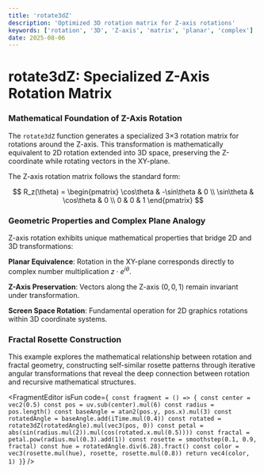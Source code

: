 ```yaml
---
title: 'rotate3dZ'
description: 'Optimized 3D rotation matrix for Z-axis rotations'
keywords: ['rotation', '3D', 'Z-axis', 'matrix', 'planar', 'complex']
date: 2025-08-06
---
```



# rotate3dZ: Specialized Z-Axis Rotation Matrix

### Mathematical Foundation of Z-Axis Rotation

The `rotate3dZ` function generates a specialized 3×3 rotation matrix for rotations around the Z-axis. This transformation is mathematically equivalent to 2D rotation extended into 3D space, preserving the Z-coordinate while rotating vectors in the XY-plane.

The Z-axis rotation matrix follows the standard form:

$$
R_z(\theta) = \begin{pmatrix}
\cos\theta & -\sin\theta & 0 \\
\sin\theta & \cos\theta & 0 \\
0 & 0 & 1
\end{pmatrix}
$$

### Geometric Properties and Complex Plane Analogy

Z-axis rotation exhibits unique mathematical properties that bridge 2D and 3D transformations:

**Planar Equivalence**: Rotation in the XY-plane corresponds directly to complex number multiplication $z \cdot e^{i\theta}$.

**Z-Axis Preservation**: Vectors along the Z-axis $(0,0,1)$ remain invariant under transformation.

**Screen Space Rotation**: Fundamental operation for 2D graphics rotations within 3D coordinate systems.

### Fractal Rosette Construction

This example explores the mathematical relationship between rotation and fractal geometry, constructing self-similar rosette patterns through iterative angular transformations that reveal the deep connection between rotation and recursive mathematical structures.

<FragmentEditor
        isFun
        code={`
const fragment = () => {
    const center = vec2(0.5)
    const pos = uv.sub(center).mul(6)
    const radius = pos.length()
    const baseAngle = atan2(pos.y, pos.x).mul(3)
    const rotatedAngle = baseAngle.add(iTime.mul(0.4))
    const rotated = rotate3dZ(rotatedAngle).mul(vec3(pos, 0))
    const petal = abs(sin(radius.mul(2)).mul(cos(rotated.x.mul(0.5))))
    const fractal = petal.pow(radius.mul(0.3).add(1))
    const rosette = smoothstep(0.1, 0.9, fractal)
    const hue = rotatedAngle.div(6.28).fract()
    const color = vec3(rosette.mul(hue), rosette, rosette.mul(0.8))
    return vec4(color, 1)
}`}
/>
